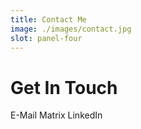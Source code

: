 ```yaml
---
title: Contact Me
image: ./images/contact.jpg
slot: panel-four
---
```




# Get In Touch

<div class="flex gap-3 flex-col items-center">
  <AppLink as="a" appearance="secondary" target="_blank" href="mailto:contact@lukastrombach.dev">E-Mail<MailIcon /></AppLink>
  <AppLink
    as="a"
    appearance="secondary"
    target="_blank"
    href="https://matrix.to/#/@lukets123:matrix.org"
  >Matrix<ExternalLinkIcon /></AppLink>
  <AppLink
    as="a"
    appearance="secondary"
    target="_blank"
    href="https://www.linkedin.com/in/lukas-trombach/"
  >LinkedIn<ExternalLinkIcon /></AppLink>
</div>
